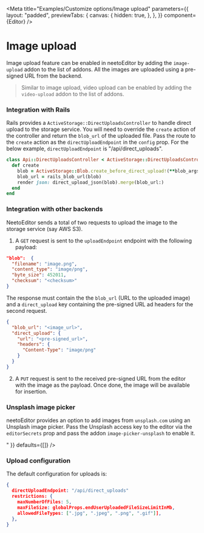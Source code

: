 
<Meta
  title="Examples/Customize options/Image upload"
  parameters={{
    layout: "padded",
    previewTabs: {
      canvas: {
        hidden: true,
      },
    },
  }}
  component={Editor}
/>

# **Image upload**

Image upload feature can be enabled in neetoEditor by adding the `image-upload`
addon to the list of addons. All the images are uploaded using a pre-signed URL
from the backend.

<Canvas>
  <Editor addons={["image-upload"]} />
</Canvas>

> Similar to image upload, video upload can be enabled by adding the
> `video-upload` addon to the list of addons.

### **Integration with Rails**

Rails provides a `ActiveStorage::DirectUploadsController` to handle direct
upload to the storage service. You will need to override the `create` action of
the controller and return the `blob_url` of the uploaded file. Pass the route to
the `create` action as the `directUploadEndpoint` in the `config` prop. For the below example,
`directUploadEndpoint` is "/api/direct_uploads".

```rb
class Api::DirectUploadsController < ActiveStorage::DirectUploadsController
  def create
    blob = ActiveStorage::Blob.create_before_direct_upload!(**blob_args)
    blob_url = rails_blob_url(blob)
    render json: direct_upload_json(blob).merge(blob_url:)
  end
end
```

### **Integration with other backends**

NeetoEditor sends a total of two requests to upload the image to the storage
service (say AWS S3).

1. A `GET` request is sent to the `uploadEndpoint` endpoint with the following
   payload:

```json
"blob":  {
  "filename": "image.png",
  "content_type": "image/png",
  "byte_size": 452011,
  "checksum": "<checksum>"
}
```

The response must contain the the `blob_url` (URL to the uploaded image) and a
`direct_upload` key containing the pre-signed URL ad headers for the second
request.

```json
{
  "blob_url": "<image_url>",
  "direct_upload": {
    "url": "<pre-signed_url>",
    "headers": {
      "Content-Type": "image/png"
    }
  }
}
```

2. A `PUT` request is sent to the received pre-signed URL from the editor with
   the image as the payload. Once done, the image will be available for
   insertion.

### **Unsplash image picker**

neetoEditor provides an option to add images from `unsplash.com` using an
Unsplash image picker. Pass the Unsplash access key to the editor via the
`editorSecrets` prop and pass the addon `image-picker-unsplash` to enable it.

<Canvas>
  <Editor
    addons={["image-upload", "image-upload-unsplash"]}
    editorSecrets={{ unsplash: "<unsplash-secret-key>" }}
    defaults={[]}
  />
</Canvas>

### **Upload configuration**

The default configuration for uploads is:

```json
{
  directUploadEndpoint: "/api/direct_uploads"
  restrictions: {
    maxNumberOfFiles: 5,
    maxFileSize: globalProps.endUserUploadedFileSizeLimitInMb,
    allowedFileTypes: [".jpg", ".jpeg", ".png", ".gif"]],
  },
}
```
